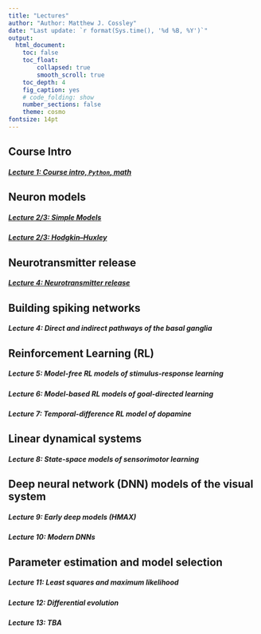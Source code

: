 ```yaml
---
title: "Lectures"
author: "Author: Matthew J. Cossley"
date: "Last update: `r format(Sys.time(), '%d %B, %Y')`"
output:
  html_document:
    toc: false
    toc_float:
        collapsed: true
        smooth_scroll: true
    toc_depth: 4
    fig_caption: yes
    # code_folding: show
    number_sections: false
    theme: cosmo
fontsize: 14pt
---
```


## Course Intro
##### [Lecture 1: Course intro, `Python`, math](lecture_1.html)

## Neuron models
##### [Lecture 2/3: Simple Models](lecture_2.html)
##### [Lecture 2/3: Hodgkin–Huxley](lecture_3.html)

## Neurotransmitter release
##### [Lecture 4: Neurotransmitter release](lecture_4.html)

## Building spiking networks
##### Lecture 4: Direct and indirect pathways of the basal ganglia

## Reinforcement Learning (RL)
##### Lecture 5: Model-free RL models of stimulus-response learning
##### Lecture 6: Model-based RL models of goal-directed learning
##### Lecture 7: Temporal-difference RL model of dopamine

## Linear dynamical systems
##### Lecture 8: State-space models of sensorimotor learning

## Deep neural network (DNN) models of the visual system
##### Lecture 9: Early deep models (HMAX)
##### Lecture 10: Modern DNNs

## Parameter estimation and model selection
##### Lecture 11: Least squares and maximum likelihood
##### Lecture 12: Differential evolution
##### Lecture 13: TBA
